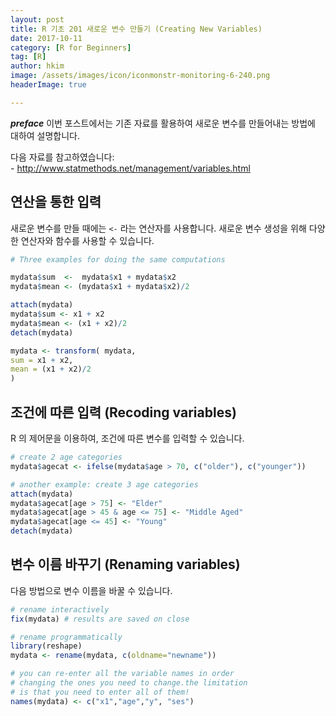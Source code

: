 ```yaml
---
layout: post  
title: R 기초 201 새로운 변수 만들기 (Creating New Variables)  
date: 2017-10-11  
category: [R for Beginners]  
tag: [R]  
author: hkim  
image: /assets/images/icon/iconmonstr-monitoring-6-240.png
headerImage: true

---
```


***preface*** 이번 포스트에서는 기존 자료를 활용하여 새로운 변수를 만들어내는 방법에 대하여 설명합니다.

다음 자료를 참고하였습니다:  
- [http://www.statmethods.net/management/variables.html](http://www.statmethods.net/management/variables.html)

## 연산을 통한 입력

새로운 변수를 만들 때에는 `<-` 라는 연산자를 사용합니다. 새로운 변수 생성을 위해 다양한 연산자와 함수를 사용할 수 있습니다.

```r
# Three examples for doing the same computations

mydata$sum  <-  mydata$x1 + mydata$x2
mydata$mean <- (mydata$x1 + mydata$x2)/2

attach(mydata)
mydata$sum <- x1 + x2
mydata$mean <- (x1 + x2)/2
detach(mydata)

mydata <- transform( mydata,
sum = x1 + x2,
mean = (x1 + x2)/2
)
```

## 조건에 따른 입력 (Recoding variables)

R 의 제어문을 이용하여, 조건에 따른 변수를 입력할 수 있습니다.

```r
# create 2 age categories
mydata$agecat <- ifelse(mydata$age > 70, c("older"), c("younger"))

# another example: create 3 age categories
attach(mydata)
mydata$agecat[age > 75] <- "Elder"
mydata$agecat[age > 45 & age <= 75] <- "Middle Aged"
mydata$agecat[age <= 45] <- "Young"
detach(mydata)
```

## 변수 이름 바꾸기 (Renaming variables)

다음 방법으로 변수 이름을 바꿀 수 있습니다.

```r
# rename interactively
fix(mydata) # results are saved on close

# rename programmatically
library(reshape)
mydata <- rename(mydata, c(oldname="newname"))

# you can re-enter all the variable names in order
# changing the ones you need to change.the limitation
# is that you need to enter all of them!
names(mydata) <- c("x1","age","y", "ses")
```
